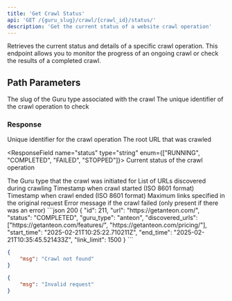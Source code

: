 ```yaml
---
title: 'Get Crawl Status'
api: 'GET /{guru_slug}/crawl/{crawl_id}/status/'
description: 'Get the current status of a website crawl operation'
---
```


Retrieves the current status and details of a specific crawl operation. This endpoint allows you to monitor the progress of an ongoing crawl or check the results of a completed crawl.

## Path Parameters

<ParamField path="guru_slug" type="string" required>
  The slug of the Guru type associated with the crawl
</ParamField>

<ParamField path="crawl_id" type="string" required>
  The unique identifier of the crawl operation to check
</ParamField>

### Response

<ResponseField name="id" type="string">
  Unique identifier for the crawl operation
</ResponseField>

<ResponseField name="url" type="string">
  The root URL that was crawled
</ResponseField>

<ResponseField name="status" type="string" enum={["RUNNING", "COMPLETED", "FAILED", "STOPPED"]}>
  Current status of the crawl operation
</ResponseField>

<ResponseField name="guru_type" type="string">
  The Guru type that the crawl was initiated for
</ResponseField>

<ResponseField name="discovered_urls" type="list">
  List of URLs discovered during crawling
</ResponseField>

<ResponseField name="start_time" type="string">
  Timestamp when crawl started (ISO 8601 format)
</ResponseField>

<ResponseField name="end_time" type="string">
  Timestamp when crawl ended (ISO 8601 format)
</ResponseField>

<ResponseField name="link_limit" type="number">
  Maximum links specified in the original request
</ResponseField>

<ResponseField name="error_message" type="string">
  Error message if the crawl failed (only present if there was an error)
</ResponseField>

<ResponseExample>
```json 200
{
    "id": 211,
    "url": "https://getanteon.com/",
    "status": "COMPLETED",
    "guru_type": "anteon",
    "discovered_urls": ["https://getanteon.com/features/", "https://getanteon.com/pricing/"],
    "start_time": "2025-02-21T10:25:22.710211Z",
    "end_time": "2025-02-21T10:35:45.521433Z",
    "link_limit": 1500
}
```

```json 404
{
    "msg": "Crawl not found"
}
```

```json 400
{
    "msg": "Invalid request"
}
```
</ResponseExample>
